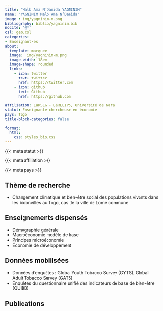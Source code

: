 ```yaml
---
title: "Malb Ama N’Danida YAGNINIM"
name: "YAGNINIM Malb Ama N’Danida"
image : img/yagninim-m.png
bibliography: biblio/yagninim.bib
nocite: '@*'
csl: geo.csl
categories: 
- Enseignant·es
about:
  template: marquee
  image:  img/yagninim-m.png
  image-width: 18em
  image-shape: rounded
  links:
    - icon: twitter
      text: twitter
      href: https://twitter.com
    - icon: github
      text: Github
      href: https://github.com
      
affiliation: LaRSEG - LaRELIPS, Université de Kara
statut: Enseignante-chercheuse en économie
pays: Togo
title-block-categories: false

format:
  html: 
    css: styles_bis.css
---
```


::: {#profil}
::: {#statut}
{{< meta statut >}}
:::

::: {#affiliation}
{{< meta affiliation >}}
:::

::: {#pays}
<i class="bi bi-globe2"></i> {{< meta pays >}}\
:::
:::

## <i class="bi bi-ui-checks-grid"></i> Thème de recherche

::: {#liste}
-   Changement climatique et bien-être social des populations vivants dans les bidonvilles au Togo, cas de la ville de Lomé commune
:::

## <i class="bi bi-person-video3"></i> Enseignements dispensés

<div>

-   Démographie générale
-   Macroéconomie modèle de base
-   Principes microéconomie
-   Économie de développement

</div>

## <i class="bi bi-clipboard-data"></i> Données mobilisées

-   Données d’enquêtes : Global Youth Tobacco Survey (GYTS), Global Adult Tobacco Survey (GATS)
-   Enquêtes du questionnaire unifié des indicateurs de base de bien-être (QUIBB)

## <i class="bi bi-file-earmark-text"></i> Publications

::: {#refs}
:::
